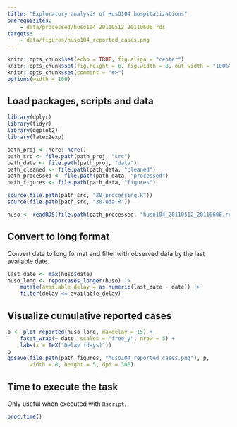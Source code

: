 ```yaml
---
title: "Exploratory analysis of HusO104 hospitalizations"
prerequisites:
    - data/processed/huso104_20110512_20110606.rds
targets:
    - data/figures/huso104_reported_cases.png
---
```


```r
knitr::opts_chunk$set(echo = TRUE, fig.align = "center")
knitr::opts_chunk$set(fig.height = 6, fig.width = 8, out.width = "100%")
knitr::opts_chunk$set(comment = "#>")
options(width = 100)
```

## Load packages, scripts and data

```r
library(dplyr)
library(tidyr)
library(ggplot2)
library(latex2exp)

path_proj <- here::here()
path_src <- file.path(path_proj, "src")
path_data <- file.path(path_proj, "data")
path_cleaned <- file.path(path_data, "cleaned")
path_processed <- file.path(path_data, "processed")
path_figures <- file.path(path_data, "figures")

source(file.path(path_src, "20-processing.R"))
source(file.path(path_src, "30-eda.R"))

huso <- readRDS(file.path(path_processed, "huso104_20110512_20110606.rds"))
```

## Convert to long format

Convert data to long format and filter with observed data by the last available date.

```r
last_date <- max(huso$date)
huso_long <- reporcases_longer(huso) |>
    mutate(available_delay = as.numeric(last_date - date)) |>
    filter(delay <= available_delay)
```

## Visualize cumulative reported cases

```r
p <- plot_reported(huso_long, maxdelay = 15) +
    facet_wrap(~ date, scales = "free_y", nrow = 5) +
    labs(x = TeX("Delay (days)"))
p
ggsave(file.path(path_figures, "huso104_reported_cases.png"), p,
       width = 8, height = 5, dpi = 300)
```

## Time to execute the task

Only useful when executed with `Rscript`.

```r
proc.time()
```

